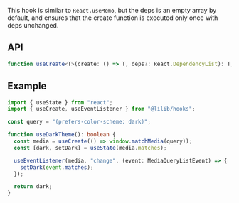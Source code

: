 This hook is similar to `React.useMemo`, but the deps is an empty array by default, and ensures that the create function is executed only once with deps unchanged.

## API

```ts
function useCreate<T>(create: () => T, deps?: React.DependencyList): T;
```

## Example

```ts
import { useState } from "react";
import { useCreate, useEventListener } from "@lilib/hooks";

const query = "(prefers-color-scheme: dark)";

function useDarkTheme(): boolean {
  const media = useCreate(() => window.matchMedia(query));
  const [dark, setDark] = useState(media.matches);

  useEventListener(media, "change", (event: MediaQueryListEvent) => {
    setDark(event.matches);
  });

  return dark;
}
```
